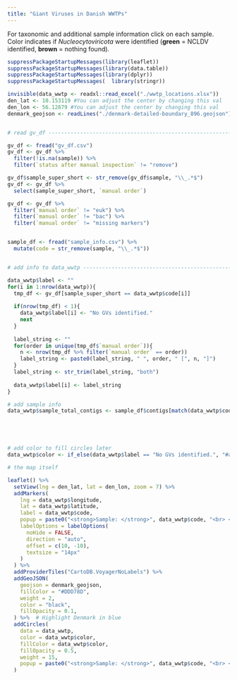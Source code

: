 ```yaml
---
title: "Giant Viruses in Danish WWTPs"
---
```


For taxonomic and additional sample information click on each sample. Color indicates if *Nucleocytoviricota* were identified (**green** = NCLDV identified, **brown** = nothing found).

```r
suppressPackageStartupMessages(library(leaflet))
suppressPackageStartupMessages(library(data.table))
suppressPackageStartupMessages(library(dplyr))
suppressPackageStartupMessages(  library(stringr))

invisible(data_wwtp <- readxl::read_excel("./wwtp_locations.xlsx"))
den_lat <- 10.153119 #You can adjust the center by changing this val
den_lon <- 56.12879 #You can adjust the center by changing this val
denmark_geojson <- readLines("./denmark-detailed-boundary_896.geojson") %>% paste(collapse = "")


# read gv_df --------------------------------------------------------------

gv_df <- fread("gv_df.csv")
gv_df <- gv_df %>% 
  filter(!is.na(sample)) %>% 
  filter(`status after manual inspection` != "remove")

gv_df$sample_super_short <- str_remove(gv_df$sample, "\\_.*$")
gv_df <- gv_df %>% 
  select(sample_super_short, `manual order`)

gv_df <- gv_df %>% 
  filter(`manual order` != "euk") %>% 
  filter(`manual order` != "bac") %>% 
  filter(`manual order` != "missing markers")


sample_df <- fread("sample_info.csv") %>% 
  mutate(code = str_remove(sample, "\\_.*$"))


# add info to data_wwtp ---------------------------------------------------

data_wwtp$label <- ""
for(i in 1:nrow(data_wwtp)){
  tmp_df <- gv_df[sample_super_short == data_wwtp$code[i]]
  
  if(nrow(tmp_df) < 1){
    data_wwtp$label[i] <- "No GVs identified."
    next
  }
  
  label_string <- ""
  for(order in unique(tmp_df$`manual order`)){
    n <- nrow(tmp_df %>% filter(`manual order` == order))
    label_string <- paste0(label_string, " ", order, " [", n, "]")
  }
  label_string <- str_trim(label_string, "both")
  
  data_wwtp$label[i] <- label_string
}

# add sample info
data_wwtp$sample_total_contigs <- sample_df$contigs[match(data_wwtp$code, sample_df$code)]





# add color to fill circles later
data_wwtp$color <- if_else(data_wwtp$label == "No GVs identified.", "#a6611a", "#018571", missing = "lala")

# the map itself

leaflet() %>%
  setView(lng = den_lat, lat = den_lon, zoom = 7) %>%
  addMarkers(
    lng = data_wwtp$longitude,
    lat = data_wwtp$latitude,
    label = data_wwtp$code,
    popup = paste0("<strong>Sample: </strong>", data_wwtp$code, "<br> <strong>Number of contigs in sample: </strong>", data_wwtp$sample_total_contigs, "<br> <strong>GVs identified: </strong>", data_wwtp$label, "<br>"),
    labelOptions = labelOptions(
      noHide = FALSE,
      direction = "auto",
      offset = c(10, -10),
      textsize = "14px"
    )
  ) %>%
  addProviderTiles("CartoDB.VoyagerNoLabels") %>%
  addGeoJSON(
    geojson = denmark_geojson,
    fillColor = "#DDD78D",
    weight = 2,
    color = "black",
    fillOpacity = 0.1,
  ) %>%  # Highlight Denmark in blue
  addCircles(
    data = data_wwtp,
    color = data_wwtp$color,
    fillColor = data_wwtp$color,
    fillOpacity = 0.5,
    weight = 15,
    popup = paste0("<strong>Sample: </strong>", data_wwtp$code, "<br> <strong>Number of contigs in sample: </strong>", data_wwtp$sample_total_contigs, "<br> <strong>GVs identified: </strong>", data_wwtp$label, "<br>")
  )

```
